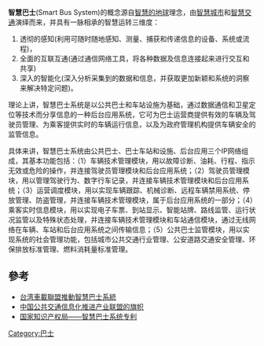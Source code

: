 {{original research|time=2012-01-08T09:10:59+00:00}}
{{unreferenced|time=2012-01-08T09:10:59+00:00}}
'''智慧巴士'''(Smart Bus System)的概念源自[[智慧的地球|智慧的地球]]理念，由[[智慧城市|智慧城市]]和[[智慧交通|智慧交通]]演绎而来，并具有一脉相承的智慧运转三维度：

#透彻的感知(利用可随时随地感知、测量、捕获和传递信息的设备、系统或流程)，
#全面的互联互通(通过通信网络工具，将各种数据及信息连接起来进行交互和共享)
#深入的智能化(深入分析采集到的数据和信息，并获取更加新颖和系统的洞察来解决特定问题)。

理论上讲，智慧巴士系统是以公共巴士和车站设施为基础，通过数据通信和卫星定位等技术而分享信息的一种后台应用系统，它可为巴士运营商提供有效的车辆及驾驶员管理、为乘客提供实时的车辆运行信息，以及为政府管理机构提供车辆安全的监管信息。

具体来讲，智慧巴士系统由公共巴士、巴士车站和设施、后台应用三个IP网络组成，其基本功能包括：（1）车辆技术管理模块，用以故障诊断、油耗、行程、指示无效或危险的操作，并连接驾驶员管理模块和后台应用系统；（2）驾驶员管理模块，用以管理驾驶行为、数字行车记录，并连接车辆技术管理模块和后台应用系统；（3）运营调度模块，用以实现车辆跟踪、机械诊断、远程车辆禁用系统、停放管理、防盗管理，并连接车辆技术管理模块，属于后台应用系统的一部分；（4）乘客实时信息模块，用以实现电子车票、到站显示、智能站牌、路线监管、运行状况监管以及特殊状态处理，并连接车辆技术管理模块和车站通信模块，通过无线网络在车辆、车站和后台应用系统之间传输信息；（5）公共巴士监管模块，用以实现系统的社会管理功能，包括城市公共交通行业管理、公安道路交通安全管理、环保排放标准管理、燃料消耗量标准管理。

== 參考 ==
<references />
* [http://www.ithome.com.tw/itadm/article.php?c=61379 台湾車載聯盟推動智慧巴士系統]{{dead link|date=2018年3月 |bot=InternetArchiveBot |fix-attempted=yes }}
* [http://www.motorworld.com.cn/buses/smartbus.htm 中国公共交通信息化推进产业联盟的旗帜] {{Wayback|url=http://www.motorworld.com.cn/buses/smartbus.htm |date=20121018115708 }}
* [http://211.157.104.87:8080/sipo/zljs/hyjs-yx-new.jsp?recid=201120234834.0 国家知识产权局——智慧巴士系统专利]{{dead link|date=2018年3月 |bot=InternetArchiveBot |fix-attempted=yes }}


{{buses}}

[[Category:巴士|Category:巴士]]